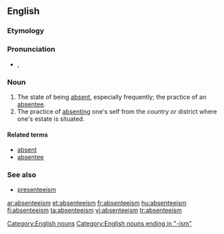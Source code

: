 ==English==
===Etymology===
{{suffix|absentee|ism}}

===Pronunciation===
* {{a|UK}} {{IPA|/æb.sənˈtiːˌɪzm̩/}}, {{SAMPA|1=/{b.s@n"ti:%Izm=/}}

{{wikipedia}}

===Noun===
{{en-noun}}

#The state of being [[absent]], especially frequently; the practice of an [[absentee]].
#The practice of [[absenting]] one's self from the country or district where one's estate is situated.

====Related terms====
*[[absent]]
*[[absentee]]

===See also===
*[[presenteeism]]

[[Category:English nouns]]
[[Category:English nouns ending in "-ism"]]

[[ar:absenteeism]]
[[et:absenteeism]]
[[fr:absenteeism]]
[[hu:absenteeism]]
[[fi:absenteeism]]
[[ta:absenteeism]]
[[vi:absenteeism]]
[[tr:absenteeism]]